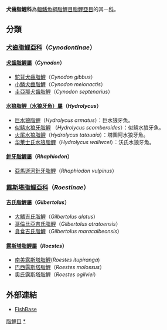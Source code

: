 {{Automatic taxobox
| taxon = Cynodontidae
| image = Hydrolycus.JPG
| image_caption = 水狼牙魚
| authority = C. H. Eigenmann, 1907
| subdivision_ranks = [[屬|屬]]
| subdivision = 
*見內文
}}
'''犬齒脂鯉科'''為[[輻鰭魚綱|輻鰭魚綱]][[脂鯉目|脂鯉目]][[脂鯉亞目|脂鯉亞目]]的其一[[科|科]]。
==分類==
===[[犬齒脂鯉亞科|犬齒脂鯉亞科]]（''Cynodontinae''）===
====[[犬齒脂鯉屬|犬齒脂鯉屬]]（''Cynodon''）====
*[[駝背犬齒脂鯉|駝背犬齒脂鯉]]（''Cynodon gibbus''）
*[[小鱗犬齒脂鯉|小鱗犬齒脂鯉]]（''Cynodon meionactis''）
*[[圭亞那犬齒脂鯉|圭亞那犬齒脂鯉]]（''Cynodon septenarius''）
====[[水狼脂鲤属|水狼脂鲤（水狼牙魚）屬]]（''Hydrolycus''）====
*[[巨水狼脂鲤|巨水狼脂鲤]]（''Hydrolycus armatus''）：巨水狼牙魚。
*[[似鯖水狼牙脂鯉|似鯖水狼牙脂鯉]] （''Hydrolycus scomberoides''）：似鯖水狼牙魚。
*[[火尾水狼脂鲤|火尾水狼脂鲤]]（''Hydrolycus tatauaia''）：塔圖阿水狼牙魚。
* [[华莱士氏水狼脂鲤|华莱士氏水狼脂鲤]]（''Hydrolycus wallwcei''）：沃氏水狼牙魚。
====[[針牙脂鯉屬|針牙脂鯉屬]]（''Rhaphiodon''）====
*[[亞馬遜河針牙脂鯉|亞馬遜河針牙脂鯉]]（''Rhaphiodon vulpinus''）
===[[露斯塔脂鯉亞科|露斯塔脂鯉亞科]]（''Roestinae''）===
====[[吉氏脂鯉屬|吉氏脂鯉屬]]（''Gilbertolus''）====
*[[大鰭吉氏脂鯉|大鰭吉氏脂鯉]]（''Gilbertolus alatus''）
*[[哥倫比亞吉氏脂鯉|哥倫比亞吉氏脂鯉]]（''Gilbertolus atratoensis''）
*[[貪食吉氏脂鯉|貪食吉氏脂鯉]]（''Gilbertolus maracaibeonsis''）
====[[露斯塔脂鯉屬|露斯塔脂鯉屬]]（''Roestes''）====
*[[南美露斯塔脂鯉|南美露斯塔脂鯉]](''Roestes itupiranga'')
*[[巴西露斯塔脂鯉|巴西露斯塔脂鯉]]（''Roestes molossus''）
*[[奧氏露斯塔脂鯉|奧氏露斯塔脂鯉]]（''Roestes ogilviei''）
==外部連結==
*[http://www.fishbase.org/identification/specieslist.php?famcode=527&areacode= FishBase] {{Wayback|url=http://www.fishbase.org/identification/specieslist.php?famcode=527&areacode= |date=20201003155844 }}
{{Taxonbar|from=Q899822}}

[[Category:脂鯉目|]]
[[Category:犬齒脂鯉科|*]]